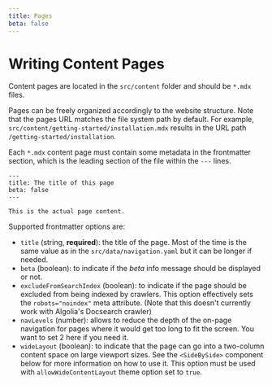 ```yaml
---
title: Pages
beta: false
---
```


# Writing Content Pages

Content pages are located in the `src/content` folder and should be `*.mdx` files.

Pages can be freely organized accordingly to the website structure. Note that the pages URL matches the file system path by default.
For example, `src/content/getting-started/installation.mdx` results in the URL path `/getting-started/installation`.

Each `*.mdx` content page must contain some metadata in the frontmatter section, which is the leading section of the file within the `---` lines.

```mdx
---
title: The title of this page
beta: false
---

This is the actual page content.
```

Supported frontmatter options are:

- `title` (string, **required**): the title of the page. Most of the time is the same value as in the `src/data/navigation.yaml` but it can be longer if needed.
- `beta` (boolean): to indicate if the _beta_ info message should be displayed or not.
- `excludeFromSearchIndex` (boolean): to indicate if the page should be excluded from being indexed by crawlers. This option effectively sets the `robots="noindex"` meta attribute.
  (Note that this doesn't currently work with Algolia's Docsearch crawler)
- `navLevels` (number): allows to reduce the depth of the on-page navigation for pages where it would get too long to fit the screen. You want to set 2 here if you need it.
- `wideLayout` (boolean): to indicate that the page can go into a two-column content space on large viewport sizes. See the `<SideBySide>` component below for more information on how to use it. This option must be used with `allowWideContentLayout` theme option set to `true`.
